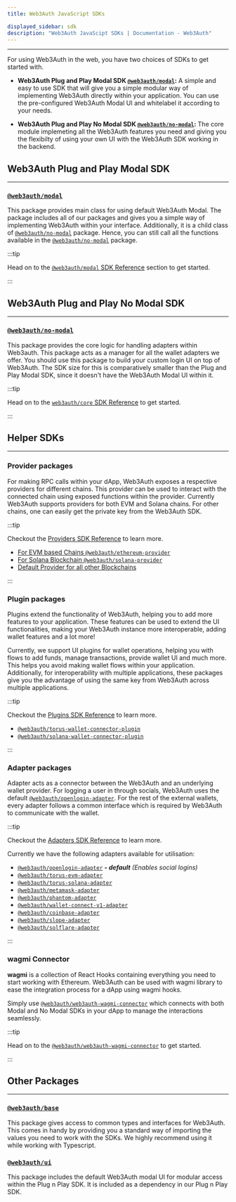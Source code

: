 ```yaml
---
title: Web3Auth JavaScript SDKs

displayed_sidebar: sdk
description: "Web3Auth JavaScipt SDKs | Documentation - Web3Auth"
---
```


---

For using Web3Auth in the web, you have two choices of SDKs to get started with.

- **Web3Auth Plug and Play Modal SDK [`@web3auth/modal`](/sdk/web/modal/):** A simple and easy to use SDK that will give you a simple modular way of
  implementing Web3Auth directly within your application. You can use the pre-configured Web3Auth Modal UI and whitelabel it according to your needs.

- **Web3Auth Plug and Play No Modal SDK [`@web3auth/no-modal`](/sdk/web/no-modal):** The core module implemeting all the Web3Auth features you need
  and giving you the flexibilty of using your own UI with the Web3Auth SDK working in the backend.

## Web3Auth Plug and Play Modal SDK

---

### [`@web3auth/modal`](/sdk/web/modal)

This package provides main class for using default Web3Auth Modal. The package includes all of our packages and gives you a simple way of implementing
Web3Auth within your interface. Additionally, it is a child class of [`@web3auth/no-modal`](/sdk/web/no-modal) package. Hence, you can still call all
the functions available in the [`@web3auth/no-modal`](/sdk/web/no-modal) package.

:::tip

Head on to the [`@web3auth/modal` SDK Reference](/sdk/web/modal) section to get started.

:::

## Web3Auth Plug and Play No Modal SDK

---

### [`@web3auth/no-modal`](/sdk/web/no-modal)

This package provides the core logic for handling adapters within Web3auth. This package acts as a manager for all the wallet adapters we offer. You
should use this package to build your custom login UI on top of Web3Auth. The SDK size for this is comparatively smaller than the Plug and Play Modal
SDK, since it doesn't have the Web3Auth Modal UI within it.

:::tip

Head on to the [`web3auth/core` SDK Reference](/sdk/web/no-modal) to get started.

:::

## Helper SDKs

---

### Provider packages

For making RPC calls within your dApp, Web3Auth exposes a respective providers for different chains. This provider can be used to interact with the
connected chain using exposed functions within the provider. Currently Web3Auth supports providers for both EVM and Solana chains. For other chains,
one can easily get the private key from the Web3Auth SDK.

:::tip

Checkout the [Providers SDK Reference](/sdk/web/providers) to learn more.

- [For EVM based Chains `@web3auth/ethereum-provider`](/sdk/web/providers/evm)
- [For Solana Blockchain `@web3auth/solana-provider`](/sdk/web/providers/solana)
- [Default Provider for all other Blockchains](/sdk/web/providers/other)

:::

### Plugin packages

Plugins extend the functionality of Web3Auth, helping you to add more features to your application. These features can be used to extend the UI
functionalities, making your Web3Auth instance more interoperable, adding wallet features and a lot more!

Currently, we support UI plugins for wallet operations, helping you with flows to add funds, manage transactions, provide wallet UI and much more.
This helps you avoid making wallet flows within your application. Additionally, for interoperability with multiple applications, these packages give
you the advantage of using the same key from Web3Auth across multiple applications.

:::tip

Checkout the [Plugins SDK Reference](/sdk/web/plugins) to learn more.

- [`@web3auth/torus-wallet-connector-plugin`](/sdk/web/plugins/torus-wallet)
- [`@web3auth/solana-wallet-connector-plugin`](/sdk/web/plugins/solana-wallet)

:::

### Adapter packages

Adapter acts as a connector between the Web3Auth and an underlying wallet provider. For logging a user in through socials, Web3Auth uses the default
[`@web3auth/openlogin-adapter`](/sdk/web/openlogin). For the rest of the external wallets, every adapter follows a common interface which is required
by Web3Auth to communicate with the wallet.

:::tip

Checkout the [Adapters SDK Reference](/sdk/web/adapters) to learn more.

Currently we have the following adapters available for utilisation:

- [`@web3auth/openlogin-adapter`](/sdk/web/openlogin) _**- default** (Enables social logins)_
- [`@web3auth/torus-evm-adapter`](/sdk/web/adapters/torus-evm)
- [`@web3auth/torus-solana-adapter`](/sdk/web/adapters/torus-solana)
- [`@web3auth/metamask-adapter`](/sdk/web/adapters/metamask)
- [`@web3auth/phantom-adapter`](/sdk/web/adapters/phantom)
- [`@web3auth/wallet-connect-v1-adapter`](/sdk/web/adapters/wallet-connect-v1)
- [`@web3auth/coinbase-adapter`](/sdk/web/adapters/coinbase)
- [`@web3auth/slope-adapter`](/sdk/web/adapters/slope)
- [`@web3auth/solflare-adapter`](/sdk/web/adapters/solflare)

:::

### wagmi Connector

**wagmi** is a collection of React Hooks containing everything you need to start working with Ethereum. Web3Auth can be used with wagmi library to
ease the integration process for a dApp using wagmi hooks.

Simply use [`@web3auth/web3auth-wagmi-connector`](./wagmi-connector) which connects with both Modal and No Modal SDKs in your dApp to manage the
interactions seamlessly.

:::tip

Head on to the [`@web3auth/web3auth-wagmi-connector`](./wagmi-connector) to get started.

:::

## Other Packages

---

### [`@web3auth/base`](https://npmjs.com/package/@web3auth/base)

This package gives access to common types and interfaces for Web3Auth. This comes in handy by providing you a standard way of importing the values you
need to work with the SDKs. We highly recommend using it while working with Typescript.

### [`@web3auth/ui`](https://npmjs.com/package/@web3auth/ui)

This package includes the default Web3Auth modal UI for modular access within the Plug n Play SDK. It is included as a dependency in our Plug n Play
SDK.
